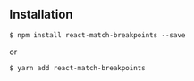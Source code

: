 
<Meta title="Typescript" />

## Installation

```console
$ npm install react-match-breakpoints --save
```

or

```console
$ yarn add react-match-breakpoints
```
